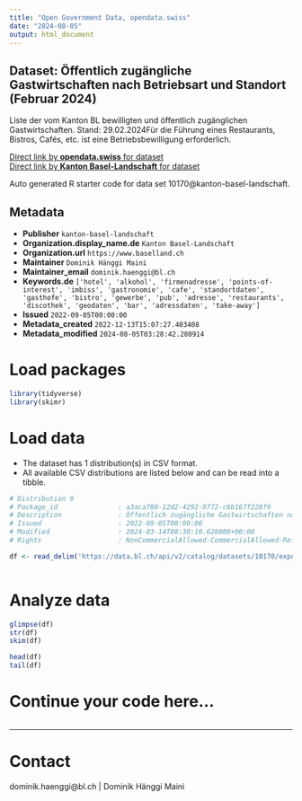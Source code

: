 ```yaml
---
title: "Open Government Data, opendata.swiss"
date: "2024-08-05"
output: html_document
---
```


## Dataset: Öffentlich zugängliche Gastwirtschaften nach Betriebsart und Standort (Februar 2024)

Liste der vom Kanton BL bewilligten und öffentlich zugänglichen Gastwirtschaften. Stand: 29.02.2024Für die Führung eines Restaurants, Bistros, Cafés, etc. ist eine Betriebsbewilligung erforderlich.

[Direct link by **opendata.swiss** for dataset](https://opendata.swiss/de/dataset/offentlich-zugangliche-gastwirtschaften-nach-betriebsart-und-standort-juli-2022)<br>
[Direct link by **Kanton Basel-Landschaft** for dataset](https://data.bl.ch/explore/dataset/10170/)

Auto generated R starter code for data set 10170@kanton-basel-landschaft.

## Metadata

- **Publisher** `kanton-basel-landschaft`
- **Organization.display_name.de** `Kanton Basel-Landschaft`
- **Organization.url** `https://www.baselland.ch`
- **Maintainer** `Dominik Hänggi Maini`
- **Maintainer_email** `dominik.haenggi@bl.ch`
- **Keywords.de** `['hotel', 'alkohol', 'firmenadresse', 'points-of-interest', 'imbiss', 'gastronomie', 'cafe', 'standortdaten', 'gasthofe', 'bistro', 'gewerbe', 'pub', 'adresse', 'restaurants', 'discothek', 'geodaten', 'bar', 'adressdaten', 'take-away']`
- **Issued** `2022-09-05T00:00:00`
- **Metadata_created** `2022-12-13T15:07:27.403408`
- **Metadata_modified** `2024-08-05T03:28:42.280914`


# Load packages

```r

library(tidyverse)
library(skimr)

```

# Load data

-   The dataset has 1 distribution(s) in CSV format.
-   All available CSV distributions are listed below and can be read into a tibble.

```r

# Distribution 0
# Package_id               : a3acaf80-12d2-4292-9772-c6b167f228f9
# Description              : Öffentlich zugängliche Gastwirtschaften nach Betriebsart und Standort (Februar 2024) (csv)
# Issued                   : 2022-09-05T00:00:00
# Modified                 : 2024-03-14T08:30:10.628000+00:00
# Rights                   : NonCommercialAllowed-CommercialAllowed-ReferenceRequired

df <- read_delim('https://data.bl.ch/api/v2/catalog/datasets/10170/exports/csv')



```

# Analyze data

```r

glimpse(df)
str(df)
skim(df)

head(df)
tail(df)

```

# Continue your code here...

```r

```

------------------------------------------------------------------------

# Contact

dominik.haenggi@bl.ch | Dominik Hänggi Maini
